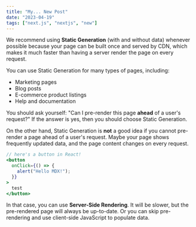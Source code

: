 ```yaml
---
title: "My... New Post"
date: "2023-04-19"
tags: ["next.js", "nextjs", "new"]
---
```


We recommend using **Static Generation** (with and without data) whenever possible because your page can be built once and served by CDN, which makes it much faster than having a server render the page on every request.

You can use Static Generation for many types of pages, including:

-   Marketing pages
-   Blog posts
-   E-commerce product listings
-   Help and documentation

You should ask yourself: "Can I pre-render this page **ahead** of a user's request?" If the answer is yes, then you should choose Static Generation.

On the other hand, Static Generation is **not** a good idea if you cannot pre-render a page ahead of a user's request. Maybe your page shows frequently updated data, and the page content changes on every request.

```jsx
// here's a button in React!
<button
  onClick={() => {
    alert("Hello MDX!");
  }}
>
  test
</button>
```

In that case, you can use **Server-Side Rendering**. It will be slower, but the pre-rendered page will always be up-to-date. Or you can skip pre-rendering and use client-side JavaScript to populate data.

<CustomImage src="https://raw.githubusercontent.com/lyip-g/test-blogposts/main/images/237-536x354.jpg" alt="None" />

